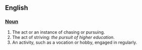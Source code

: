 == English ==

=== [[Noun]] ===

# The act or an instance of chasing or pursuing. 
# The act of striving: ''the pursuit of higher education.''
# An activity, such as a vocation or hobby, engaged in regularly.